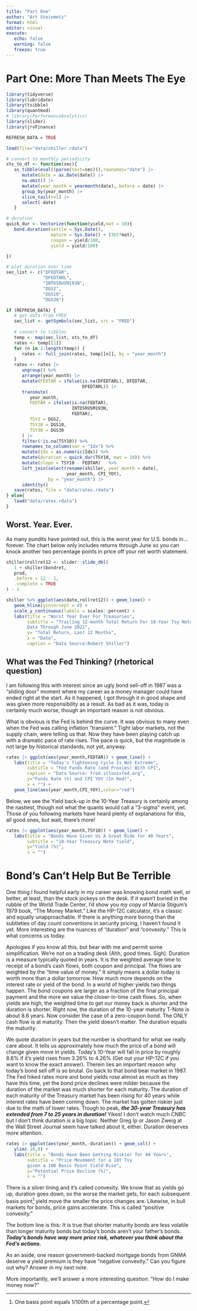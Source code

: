 ```yaml
---
title: "Part One"
author: "Art Steinmetz"
format: html
editor: visual
execute: 
   echo: false
   warning: false
   freeze: true
---
```


# Part One: More Than Meets The Eye

```r

library(tidyverse)
library(lubridate)
library(tsibble)
library(quantmod)
# library(PerformanceAnalytics)
library(slider)
library(jrvFinance)

REFRESH_DATA = TRUE

load(file="data/shiller.rdata")

# convert to monthly periodicity
xts_to_df <- function(sec){
   as_tibble(eval((parse(text=sec))),rownames="date") |>
      mutate(date = as.Date(date)) |>
      na.omit() |>
      mutate(year_month = yearmonth(date),.before = date) |>
      group_by(year_month) |>
      slice_tail(n=1) |>
      select(-date)
   }

# duration
quick_dur <- Vectorize(function(yield,mat = 10){
   bond.duration(settle = Sys.Date(),
                 mature = Sys.Date() + (365*mat),
                 coupon = yield/100,
                 yield = yield/100)

})

# plot duration over time
sec_list <- c("DFEDTAR",
              "DFEDTARL",
              "INTDSRUSM193N",
              "DGS2",
              "DGS10",
              "DGS30")

if (REFRESH_DATA) {
   # get data from FRED
   sec_list <- getSymbols(sec_list, src = "FRED")
   
   # convert to tibbles
   temp <- map(sec_list, xts_to_df)
   rates <- temp[[1]]
   for (n in 2:length(temp)) {
      rates <- full_join(rates, temp[[n]], by = "year_month")
   }
   rates <- rates |>
      ungroup() %>%
      arrange(year_month) |>
      mutate(FEDTAR = ifelse(is.na(DFEDTARL), DFEDTAR,
                             DFEDTARL)) |>
      transmute(
         year_month,
         FEDTAR = ifelse(is.na(FEDTAR),
                         INTDSRUSM193N,
                         FEDTAR),
         TSY2 = DGS2,
         TSY10 = DGS10,
         TSY30 = DGS30
      ) |>
      filter(!is.na(TSY10)) %>%
      rownames_to_column(var = "Idx") %>%
      mutate(Idx = as.numeric(Idx)) %>%
      mutate(duration = quick_dur(TSY10, mat = 10)) %>%
      mutate(slope = TSY10 - FEDTAR)   %>%
      left_join(select(rename(shiller, year_month = date),
                       year_month, CPI_YOY),
                by = "year_month") |>
      identity()
   save(rates, file = "data/rates.rdata")
} else{
   load("data/rates.rdata")
}

```

## Worst. Year. Ever.

As many pundits have pointed out, this is the worst year for U.S. bonds in...forever. The chart below only includes returns through June so you can knock another two percentage points in price off your net worth statement.

```r

shiller$rollret12 <- slider::slide_dbl(
   1 + shiller$bondret,
   prod,
   .before = 12 - 1,
   .complete = TRUE
) - 1

shiller %>% ggplot(aes(date,rollret12)) + geom_line() +
   geom_hline(yintercept = 0) +
   scale_y_continuous(labels = scales::percent) +
   labs(title = "Worst Year Ever For Treasuries",
        subtitle = "Trailing 12-month Total Return For 10-Year Tsy Note
        Data Through June 2022",
        y= "Total Return, Last 12 Months",
        x = "Date",
        caption = "Data Source:Robert Shiller")


```

## What was the Fed Thinking? (rhetorical question)

I am following this with interest since an ugly bond sell-off in 1987 was a "sliding door" moment where my career as a money manager could have ended right at the start. As it happened, I got through it in good shape and was given more responsibility as a result. As bad as it was, today is certainly much worse, though an important reason is not obvious.

What is obvious is the Fed is behind the curve. It was obvious to many even when the Fed was calling inflation "transient." Tight labor markets, not the supply chain, were telling us that. Now they have been playing catch up with a dramatic pace of rate rises. The pace is quick, but the magnitude is not large by historical standards, not yet, anyway.

```r
rates |> ggplot(aes(year_month,FEDTAR)) + geom_line() +
   labs(title = "Today's Tightening Cycle Is Not Extreme",
        subtitle = "Fed Funds Rate (and Proxies) With CPI",
        caption = "Data Source: fred.stlouisfed.org",
        y="Funds Rate (%) and CPI YOY (In Red)",
        x = "") +
   geom_line(aes(year_month,CPI_YOY),color="red")
```

Below, we see the Yield back-up in the 10-Year Treasury is certainly among the nastiest, though not what the quants would call a "3-sigma" event, yet. Those of you following markets have heard plenty of explanations for this, all good ones, but wait, there's more!

```r
rates |> ggplot(aes(year_month,TSY10)) + geom_line() +
   labs(title = "Bonds Have Given Us A Great Ride for 40 Years",
        subtitle = "10-Year Treasury Note Yield",
        y="Yield (%)",
        x = "")
```

# Bond's Can't Help But Be Terrible

One thing I found helpful early in my career was knowing bond math well, or better, at least, than the stock jockeys on the desk. If it wasn't buried in the rubble of the World Trade Center, I'd show you my copy of Marcia Stigum's 1979 book, "The Money Market." Like the HP-12C calculator, it's a classic and equally unapproachable. If there is anything more boring than the subtleties of day count conventions in security pricing, I haven't found it yet. More interesting are the nuances of "duration" and "convexity." This is what concerns us today.

Apologies if you know all this, but bear with me and permit some simplification. We're not on a trading desk (Ahh, good times. Sigh). Duration is a measure typically quoted in years. It is the weighted average time to receipt of a bond's cash flows, both coupon and principal. The flows are weighted by the "time value of money." It simply means a dollar today is worth more than a dollar tomorrow. How much more depends on the interest rate or yield of the bond. In a world of higher yields two things happen. The bond coupons are larger as a fraction of the final principal payment and the more we value the closer-in-time cash flows. So, when yields are high, the weighted time to get our money back is shorter and the duration is shorter. Right now, the duration of the 10-year maturity T-Note is about 8.6 years. Now consider the case of a zero-coupon bond. The ONLY cash flow is at maturity. Then the yield doesn't matter. The duration equals the maturity.

We quote duration in years but the number is shorthand for what we really care about. It tells us approximately how much the price of a bond will change given move in yields. Today's 10-Year will fall in price by roughly 8.6% if it's yield rises from 3.26% to 4.26% (Get out your HP-12C if you want to know the exact answer). Therein lies an important reason why today's bond sell off is so brutal. Go back to that bond bear market in 1987. The Fed hiked rates more and bond yields rose almost as much as they have this time, yet the bond price declines were milder because the duration of the market was much shorter for each maturity. The duration of each maturity of the Treasury market has been rising for 40 years while interest rates have been coming down. The market has gotten riskier just due to the math of lower rates. Trough to peak, ***the 30-year Treasury has extended from 7 to 25 years in duration!*** Yikes! I don't watch much CNBC but I don't think duration is a big topic. Neither Greg Ip or Jason Zweig at the Wall Street Journal seem have talked about it, either. Duration deserves more attention.

```r
rates |> ggplot(aes(year_month,-duration)) + geom_col() +
   ylim(-10,0) +
   labs(title = "Bonds Have Been Getting Riskier for 40 Years",
        subtitle = "Price Movement for a 10Y Tsy
        given a 100 Basis Point Yield Rise",
        y="Potential Price Decline (%)",
        x = "")

```

There is a silver lining and it's called convexity. We know that as yields go up, duration goes down, so the worse the market gets, for each subsequent basis point[^1] yield move the smaller the price changes are. Likewise, in bull markets for bonds, price gains accelerate. This is called "positive convexity."

[^1]: One basis point equals 1/100th of a percentage point.

The bottom line is this: It is true that shorter maturity bonds are less volatile than longer maturity bonds but today's bonds aren't your father's bonds. ***Today's bonds have way more price risk, whatever you think about the Fed's actions.***

As an aside, one reason government-backed mortgage bonds from GNMA deserve a yield premium is they have "negative convexity." Can you figure out why? Answer in my next note.

More importantly, we'll answer a more interesting question: "How do I make money now?"
